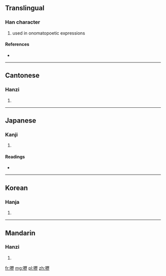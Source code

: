 {{also|呖}}
==Translingual==

===Han character===
{{Han char|rn=30|rad=口|as=16|sn=19|four=6101<sub>1</sub>|canj=口一竹一 (RMHM)}}

# used in onomatopoetic expressions

====References====
* {{Han ref|kx=0213.190|dkj=04546|dj=0436.010|hdz=10701.190|uh=56A6|ud=22182|bh=F1F2|bd=61938}}

----

==Cantonese==

===Hanzi===
{{yue-hanzi|jyut=|y=lik6|sim=呖}}

# {{defn|lang=yue|sort=口16}}

----

==Japanese==

===Kanji===
{{ja-kanji|grade=|rs=口16}}

# {{defn|lang=ja|sort=口16}}

====Readings====
* {{ja-readings|on=[[れき]] (reki), [[りゃく]] (ryaku)|kun=}}

----

==Korean==

===Hanja===
{{ko-hanja|hangeul=력|rv=ryeok|mr=ryŏk}}

# {{defn|lang=ko|sort=口16}}

----

==Mandarin==

===Hanzi===
{{cmn-hanzi|sim=呖|pin=[[lì]] ([[li4]])|wg=li<sup>4</sup>}}

# {{defn|lang=cmn|sort=口16}}

[[fr:嚦]]
[[mg:嚦]]
[[pl:嚦]]
[[zh:嚦]]